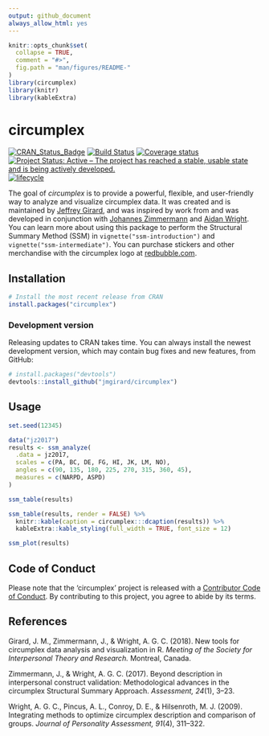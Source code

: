 ```yaml
---
output: github_document
always_allow_html: yes
---
```


<!-- README.md is generated from README.Rmd. Please edit that file -->

```r
knitr::opts_chunk$set(
  collapse = TRUE,
  comment = "#>",
  fig.path = "man/figures/README-"
)
library(circumplex)
library(knitr)
library(kableExtra)
```

# circumplex <img src="man/figures/logo.png" align="right" alt="" />

[![CRAN_Status_Badge](http://www.r-pkg.org/badges/version/circumplex)](https://cran.r-project.org/package=circumplex)
[![Build Status](https://travis-ci.org/jmgirard/circumplex.svg?branch=master)](https://travis-ci.org/jmgirard/circumplex)
[![Coverage status](https://codecov.io/gh/jmgirard/circumplex/branch/master/graph/badge.svg)](https://codecov.io/github/jmgirard/circumplex?branch=master)
[![Project Status: Active – The project has reached a stable, usable state and is being actively developed.](http://www.repostatus.org/badges/latest/active.svg)](http://www.repostatus.org/#active)
[![lifecycle](https://img.shields.io/badge/lifecycle-maturing-blue.svg)](https://www.tidyverse.org/lifecycle/#maturing)

The goal of *circumplex* is to provide a powerful, flexible, and user-friendly way to analyze and visualize circumplex data. It was created and is maintained by [Jeffrey Girard](https://jmgirard.com/), and was inspired by work from and was developed in conjunction with [Johannes Zimmermann](https://psychologische-hochschule.de/prof-dr-johannes-zimmermann/) and [Aidan Wright](https://personalityprocesses.com/). You can learn more about using this package to perform the Structural Summary Method (SSM) in `vignette("ssm-introduction")` and `vignette("ssm-intermediate")`. You can purchase stickers and other merchandise with the circumplex logo at [redbubble.com](https://www.redbubble.com/people/jmgirard/works/32902204).

## Installation

``` r
# Install the most recent release from CRAN
install.packages("circumplex")
```

### Development version

Releasing updates to CRAN takes time. You can always install the newest development version, which may contain bug fixes and new features, from GitHub:

``` r
# install.packages("devtools")
devtools::install_github("jmgirard/circumplex")
```

## Usage

```r
set.seed(12345)
```

```r
data("jz2017")
results <- ssm_analyze(
  .data = jz2017, 
  scales = c(PA, BC, DE, FG, HI, JK, LM, NO), 
  angles = c(90, 135, 180, 225, 270, 315, 360, 45), 
  measures = c(NARPD, ASPD)
)
```

``` r
ssm_table(results)
```

```r
ssm_table(results, render = FALSE) %>%
  knitr::kable(caption = circumplex:::dcaption(results)) %>% 
  kableExtra::kable_styling(full_width = TRUE, font_size = 12)
```

```r
ssm_plot(results)
```

## Code of Conduct

Please note that the 'circumplex' project is released with a [Contributor Code of Conduct](.github/CODE_OF_CONDUCT.md). By contributing to this project, you agree to abide by its terms.


## References

Girard, J. M., Zimmermann, J., & Wright, A. G. C. (2018). New tools for circumplex data analysis and visualization in R. _Meeting of the Society for Interpersonal Theory and Research._ Montreal, Canada.

Zimmermann, J., & Wright, A. G. C. (2017). Beyond description in interpersonal construct validation: Methodological advances in the circumplex Structural Summary Approach. _Assessment, 24_(1), 3–23.

Wright, A. G. C., Pincus, A. L., Conroy, D. E., & Hilsenroth, M. J. (2009). Integrating methods to optimize circumplex description and comparison of groups. _Journal of Personality Assessment, 91_(4), 311–322.
